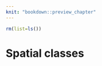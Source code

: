 ```yaml
---
knit: "bookdown::preview_chapter"
---
```


```r
rm(list=ls())
```

# Spatial classes {#spatial-class}